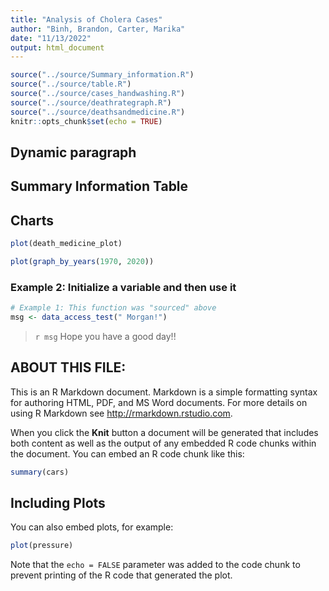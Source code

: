 ```yaml
---
title: "Analysis of Cholera Cases"
author: "Binh, Brandon, Carter, Marika"
date: "11/13/2022"
output: html_document
---
```


```r
source("../source/Summary_information.R")
source("../source/table.R")
source("../source/cases_handwashing.R")
source("../source/deathrategraph.R")
source("../source/deathsandmedicine.R")
knitr::opts_chunk$set(echo = TRUE)
```

## Dynamic paragraph

## Summary Information Table

## Charts
```r
plot(death_medicine_plot)
```

```r
plot(graph_by_years(1970, 2020))
```

### Example 2: Initialize a variable and then use it
```r
# Example 1: This function was "sourced" above
msg <- data_access_test(" Morgan!")
```

> `r msg` Hope you have a good day!! 

## ABOUT THIS FILE: 

This is an R Markdown document. Markdown is a simple formatting syntax for authoring HTML, PDF, and MS Word documents. For more details on using R Markdown see <http://rmarkdown.rstudio.com>.

When you click the **Knit** button a document will be generated that includes both content as well as the output of any embedded R code chunks within the document. You can embed an R code chunk like this:

```r
summary(cars)
```

## Including Plots

You can also embed plots, for example:

```r
plot(pressure)
```

Note that the `echo = FALSE` parameter was added to the code chunk to prevent printing of the R code that generated the plot.
